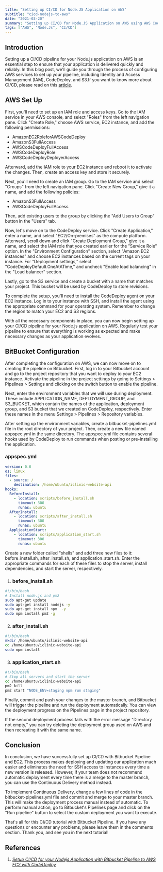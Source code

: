 ```yaml
---
title: "Setting up CI/CD for Node.JS Application on AWS"
subtitle: "cicd-nodejs-to-aws"
date: "2021-03-20"
summary: "Setting up CI/CD for Node.JS Application on AWS using AWS Codedeploy and BitBucket"
tags: ["AWS", "Node.Js", "CI/CD"]
---
```


## Introduction

Setting up a CI/CD pipeline for your Node.js application on AWS is an essential step to ensure that your application is delivered quickly and reliably. In this blog post, we'll guide you through the process of configuring AWS services to set up your pipeline, including Identity and Access Management (IAM), CodeDeploy, and S3.If you want to know more about CI/CD, please read on this [article](https://www.redhat.com/en/topics/devops/what-is-ci-cd).

## AWS Set Up

First, you'll need to set up an IAM role and access keys. Go to the IAM service in your AWS console, and select "Roles" from the left navigation pane. Click "Create Role," choose AWS service, EC2 instance, and add the following permissions:

* AmazonEC2RoleforAWSCodeDeploy
* AmazonS3FullAccess
* AWSCodeDeployFullAccess
* AWSCodeDeployRole
* AWSCodeDeployDeployerAccess

Afterward, add the IAM role to your EC2 instance and reboot it to activate the changes. Then, create an access key and store it securely.

Next, you'll need to create an IAM group. Go to the IAM service and select "Groups" from the left navigation pane. Click "Create New Group," give it a name, and add the following policies:

* AmazonS3FullAccess
* AWSCodeDeployFullAccess

Then, add existing users to the group by clicking the "Add Users to Group" button in the "Users" tab.

Now, let's move on to the CodeDeploy service. Click "Create Application," enter a name, and select "EC2/On-premises" as the compute platform. Afterward, scroll down and click "Create Deployment Group," give it a name, and select the IAM role that you created earlier for the "Service Role" option. In the "Environment Configuration" section, select "Amazon EC2 instances" and choose EC2 instances based on the current tags on your instance. For "Deployment settings," select "CodeDeployDefault.OneAtATime," and uncheck "Enable load balancing" in the "Load balancer" section.

Lastly, go to the S3 service and create a bucket with a name that matches your project. This bucket will be used by CodeDeploy to store revisions.

To complete the setup, you'll need to install the CodeDeploy agent on your EC2 instance. Log in to your instance with SSH, and install the agent using the appropriate command for your operating system. Remember to change the region to match your EC2 and S3 regions.

With all the necessary components in place, you can now begin setting up your CI/CD pipeline for your Node.js application on AWS. Regularly test your pipeline to ensure that everything is working as expected and make necessary changes as your application evolves.

## BitBucket Configuration

After completing the configuration on AWS, we can now move on to creating the pipeline on Bitbucket. First, log in to your Bitbucket account and go to the project repository that you want to deploy to your EC2 instance. Activate the pipeline in the project settings by going to Settings > Pipelines > Settings and clicking on the switch button to enable the pipeline.

Next, enter the environment variables that we will use during deployment. These include APPLICATION_NAME, DEPLOYMENT_GROUP, and S3_BUCKET, which contain the names of the application, deployment group, and S3 bucket that we created on CodeDeploy, respectively. Enter these names in the menu Settings > Pipelines > Repository variables.

After setting up the environment variables, create a bitbucket-pipelines.yml file in the root directory of your project. Then, create a new file named appspec.yml in the same directory. The appspec.yml file contains several hooks used by CodeDeploy to run commands when posting or pre-installing the application.
### appspec.yml

```yml
version: 0.0
os: linux
files:
  - source: /
    destination: /home/ubuntu/iclinic-website-api
hooks:
  BeforeInstall:
    - location: scripts/before_install.sh
      timeout: 300
      runas: ubuntu
  AfterInstall:
    - location: scripts/after_install.sh
      timeout: 300
      runas: ubuntu
  ApplicationStart:
    - location: scripts/application_start.sh
      timeout: 300
      runas: ubuntu
```
Create a new folder called "shells" and add three new files to it: before_install.sh, after_install.sh, and application_start.sh. Enter the appropriate commands for each of these files to stop the server, install dependencies, and start the server, respectively.

1. ### before_install.sh
```sh
#!/bin/bash
# Install node.js and pm2
sudo apt-get update
sudo apt-get install nodejs -y
sudo apt-get install npm  -y
sudo npm install pm2 -g
```

2. ### after_install.sh

```sh
#!/bin/bash
mkdir /home/ubuntu/iclinic-website-api
cd /home/ubuntu/iclinic-website-api
sudo npm install
```

3. ### application_start.sh

```sh
#!/bin/bash
# Stop all servers and start the server
cd /home/ubuntu/iclinic-website-api
pm2 kill
pm2 start "NODE_ENV=staging npm run staging"
```

Finally, commit and push your changes to the master branch, and Bitbucket will trigger the pipeline and run the deployment automatically. You can view the deployment progress on the Pipelines page in the project repository.

If the second deployment process fails with the error message "Directory not empty," you can try deleting the deployment group used on AWS and then recreating it with the same name.

## Conclusion

In conclusion, we have successfully set up CI/CD with Bitbucket Pipeline and EC2. This process makes deploying and updating our application much easier and eliminates the need for SSH access to instances every time a new version is released. However, if your team does not recommend automatic deployment every time there is a merge to the master branch, you can use the Continuous Delivery method instead.

To implement Continuous Delivery, change a few lines of code in the bitbucket-pipelines.yml file and commit and merge to your master branch. This will make the deployment process manual instead of automatic. To perform manual action, go to Bitbucket's Pipelines page and click on the "Run pipeline" button to select the custom deployment you want to execute.

That's all for this CI/CD tutorial with Bitbucket Pipeline. If you have any questions or encounter any problems, please leave them in the comments section. Thank you, and see you in the next tutorial!

## References

1.  [_Setup CI/CD for your Nodejs Application with Bitbucket Pipeline to AWS EC2 with CodeDeploy_](https://medium.com/@kadekpradnyana/setup-ci-cd-for-your-nodejs-application-with-bitbucket-pipeline-to-aws-ec2-codedeploy-a6b33e96d0ef)